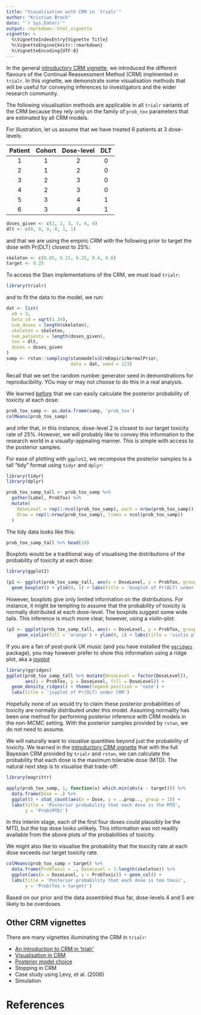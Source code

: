 ```yaml
---
title: "Visualisation with CRM in `trialr`"
author: "Kristian Brock"
date: "`r Sys.Date()`"
output: rmarkdown::html_vignette
vignette: >
  %\VignetteIndexEntry{Vignette Title}
  %\VignetteEngine{knitr::rmarkdown}
  %\VignetteEncoding{UTF-8}
---
```


In the general [introductory CRM vignette](https://brockk.github.io/trialr/articles/CRM.html), we introduced the different flavours of the Continual Reassessment Method (CRM) implmented in `trialr`.
In this vignette, we demonstrate some visualisation methods that will be useful for conveying inferences to investigators and the wider research community.

The following visualisation methods are applicable in all `trialr` variants of the CRM because they rely only on the family of `prob_tox` parameters that are estimated by all CRM models.

For illustration, let us assume that we have treated 6 patients at 3 dose-levels:

| Patient | Cohort | Dose-level | DLT |
|:-------:|:------:|:----------:|:---:|
|    1    |   1    |      2     |  0  |
|    2    |   1    |      2     |  0  |
|    3    |   2    |      3     |  0  |
|    4    |   2    |      3     |  0  |
|    5    |   3    |      4     |  1  |
|    6    |   3    |      4     |  1  |

```r
doses_given <- c(2, 2, 3, 3, 4, 4)
dlt <- c(0, 0, 0, 0, 1, 1)
```

and that we are using the empiric CRM with the following prior to target the dose with Pr(DLT) closest to 25%:

```r
skeleton <- c(0.05, 0.15, 0.25, 0.4, 0.6)
target <- 0.25
```

To access the Stan implementations of the CRM, we must load `trialr`:
```r
library(trialr)
```

and to fit the data to the model, we run:
```r
dat <- list(
  a0 = 3,
  beta_sd = sqrt(1.34),
  num_doses = length(skeleton),
  skeleton = skeleton,
  num_patients = length(doses_given),
  tox = dlt,
  doses = doses_given
)
samp <- rstan::sampling(stanmodels$CrmEmpiricNormalPrior,
                        data = dat, seed = 123)
```

Recall that we set the random number generator seed in demonstrations for reproducibility.
YOu may or may not choose to do this in a real analysis.

We learned [before](https://brockk.github.io/trialr/articles/CRM.html) that we can easily calculate the posterior probability of toxicity at each dose:

```r
prob_tox_samp <- as.data.frame(samp, 'prob_tox')
colMeans(prob_tox_samp)
```

and infer that, in this instance, dose-level 2 is closest to our target toxicity rate of 25%.
However, we will probably like to convey this information to the research world in a visually-appealing manner.
This is simple with access to the posterior samples.

For ease of plotting with `ggplot2`, we recompose the posterior samples to a tall "tidy" format using `tidyr` and `dplyr`:

```r
library(tidyr)
library(dplyr)

prob_tox_samp_tall <- prob_tox_samp %>%
  gather(Label, ProbTox) %>%
  mutate(
    DoseLevel = rep(1:ncol(prob_tox_samp), each = nrow(prob_tox_samp)),
    Draw = rep(1:nrow(prob_tox_samp), times = ncol(prob_tox_samp))
  )
```

The tidy data looks like this:

```r
prob_tox_samp_tall %>% head(10)
```

Boxplots would be a traditional way of visualising the distributions of the probability of toxicity at each dose:

```r
library(ggplot2)

(p1 <- ggplot(prob_tox_samp_tall, aes(x = DoseLevel, y = ProbTox, group = DoseLevel)) +
  geom_boxplot() + ylim(0, 1) + labs(title = 'boxplot of Pr(DLT) under CRM'))
```

However, boxplots give only limited information on the distributions.
For instance, it might be tempting to assume that the probability of toxicity is normally distributed at each dose-level.
The boxplots suggest some wide tails.
This inference is much more clear, however, using a violin-plot:

```r
(p2 <- ggplot(prob_tox_samp_tall, aes(x = DoseLevel, y = ProbTox, group = DoseLevel)) +
    geom_violin(fill = 'orange') + ylim(0, 1) + labs(title = 'violin plot of Pr(DLT) under CRM'))
```

If you are a fan of post-punk UK music (and you have installed the [`ggridges`](https://cran.r-project.org/web/packages/ggridges/) package), you may however prefer to show this information using a ridge plot, aka a [joyplot](https://en.wikipedia.org/wiki/Unknown_Pleasures)

```r
library(ggridges)
ggplot(prob_tox_samp_tall %>% mutate(DoseLevel = factor(DoseLevel)),
       aes(x = ProbTox, y = DoseLevel, fill = DoseLevel)) +
  geom_density_ridges() + theme(legend.position = 'none') +
  labs(title = 'joyplot of Pr(DLT) under CRM')
```

Hopefully none of us would try to claim these posterior probabilities of toxicity are normally distributed under this model.
Assuming normality has been one method for performing posterior inference with CRM models in the non-MCMC setting.
With the posterior samples provided by `rstan`, we do not need to assume.

We will naturally want to visualise quantities beyond just the probability of toxicity.
We learned in the [introductory CRM vignette](https://brockk.github.io/trialr/articles/CRM.html) that with the full Bayesian CRM provided by `trialr` and `rstan`, we can calculate the probability that each dose is the maximum tolerable dose (MTD).
The natural next step is to visualise that trade-off:

```r
library(magrittr)

apply(prob_tox_samp, 1, function(x) which.min(abs(x - target))) %>% 
  data.frame(Dose = .) %>% 
  ggplot() + stat_count(aes(x = Dose, y = ..prop.., group = 1)) +
  labs(title = 'Posterior probability that each dose is the MTD',
       y = 'Prob(MTD)')
```

In this interim stage, each of the first four doses could plausibly be the MTD, but the top dose looks unlikely.
This information was not readily available from the above plots of the probabilities of toxicity.

We might also like to visualise the probability that the toxicity rate at each dose exceeds our target toxicity rate.

```r
colMeans(prob_tox_samp > target) %>% 
  data.frame(ProbToxic = ., DoseLevel = 1:length(skeleton)) %>%
  ggplot(aes(x = DoseLevel, y = ProbToxic)) + geom_col() + 
  labs(title = 'Posterior probability that each dose is too toxic',
       y = 'Prob(Tox > target)')
```

Based on our prior and the data assembled thus far, dose-levels 4 and 5 are likely to be overdoses.

## Other CRM vignettes
There are many vignettes illuminating the CRM in `trialr`:

- [An introduction to CRM in 'trialr'](https://brockk.github.io/trialr/articles/CRM.html)
- [Visualisation in CRM](https://brockk.github.io/trialr/articles/CRM-visualisation.html)
- [Posterior model choice](https://brockk.github.io/trialr/articles/CRM-model-choice.html)
- Stopping in CRM
- Case study using Levy, et al. (2006)
- Simulation


# References
